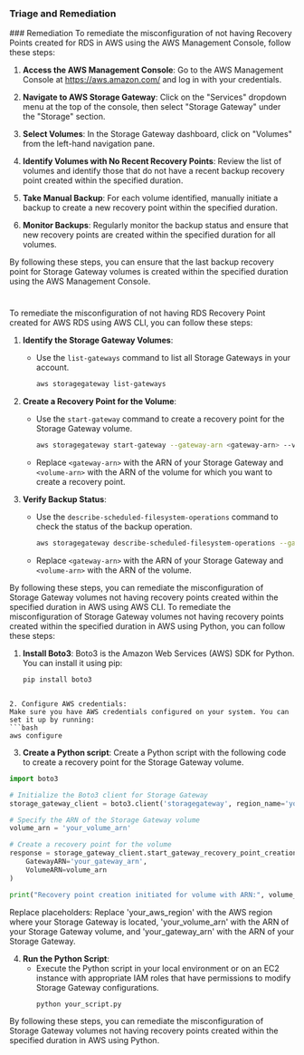 
### Triage and Remediation
<Tabs>
<Tab title='Remediation'>
### Remediation

<AccordionGroup>
<Accordion title='Using Console' defaultOpen='true'>
To remediate the misconfiguration of not having Recovery Points created for RDS in AWS using the AWS Management Console, follow these steps:

1. **Access the AWS Management Console**: Go to the AWS Management Console at https://aws.amazon.com/ and log in with your credentials.

2. **Navigate to AWS Storage Gateway**: Click on the "Services" dropdown menu at the top of the console, then select "Storage Gateway" under the "Storage" section.

3. **Select Volumes**: In the Storage Gateway dashboard, click on "Volumes" from the left-hand navigation pane.

4. **Identify Volumes with No Recent Recovery Points**: Review the list of volumes and identify those that do not have a recent backup recovery point created within the specified duration.

5. **Take Manual Backup**: For each volume identified, manually initiate a backup to create a new recovery point within the specified duration.
   
6. **Monitor Backups**: Regularly monitor the backup status and ensure that new recovery points are created within the specified duration for all volumes.

By following these steps, you can ensure that the last backup recovery point for Storage Gateway volumes is created within the specified duration using the AWS Management Console.

#
</Accordion>

<Accordion title='Using CLI'>
To remediate the misconfiguration of not having RDS Recovery Point created for AWS RDS using AWS CLI, you can follow these steps:

1. **Identify the Storage Gateway Volumes**:
   - Use the `list-gateways` command to list all Storage Gateways in your account.
     ```bash
     aws storagegateway list-gateways
     ```

2. **Create a Recovery Point for the Volume**:
   - Use the `start-gateway` command to create a recovery point for the Storage Gateway volume.
     ```bash
     aws storagegateway start-gateway --gateway-arn <gateway-arn> --volume-arn <volume-arn>
     ```
   - Replace `<gateway-arn>` with the ARN of your Storage Gateway and `<volume-arn>` with the ARN of the volume for which you want to create a recovery point.

3. **Verify Backup Status**:
   - Use the `describe-scheduled-filesystem-operations` command to check the status of the backup operation.
     ```bash
     aws storagegateway describe-scheduled-filesystem-operations --gateway-arn <gateway-arn> --volume-arn <volume-arn>
     ```
   - Replace `<gateway-arn>` with the ARN of your Storage Gateway and `<volume-arn>` with the ARN of the volume.

By following these steps, you can remediate the misconfiguration of Storage Gateway volumes not having recovery points created within the specified duration in AWS using AWS CLI.
</Accordion>
<Accordion title='Using Python'>
To remediate the misconfiguration of Storage Gateway volumes not having recovery points created within the specified duration in AWS using Python, you can follow these steps:

1. **Install Boto3**: Boto3 is the Amazon Web Services (AWS) SDK for Python. You can install it using pip:
   ```bash
   pip install boto3
```

2. Configure AWS credentials:
Make sure you have AWS credentials configured on your system. You can set it up by running:
```bash
aws configure
```

3. **Create a Python script**: Create a Python script with the following code to create a recovery point for the Storage Gateway volume.

```python
import boto3

# Initialize the Boto3 client for Storage Gateway
storage_gateway_client = boto3.client('storagegateway', region_name='your_aws_region')

# Specify the ARN of the Storage Gateway volume
volume_arn = 'your_volume_arn'

# Create a recovery point for the volume
response = storage_gateway_client.start_gateway_recovery_point_creation(
    GatewayARN='your_gateway_arn',
    VolumeARN=volume_arn
)

print("Recovery point creation initiated for volume with ARN:", volume_arn)

```

Replace placeholders: Replace 'your_aws_region' with the AWS region where your Storage Gateway is located, 'your_volume_arn' with the ARN of your Storage Gateway volume, and 'your_gateway_arn' with the ARN of your Storage Gateway.

4. **Run the Python Script**:
   - Execute the Python script in your local environment or on an EC2 instance with appropriate IAM roles that have permissions to modify Storage Gateway configurations.
     ```bash
     python your_script.py
     ```

By following these steps, you can remediate the misconfiguration of Storage Gateway volumes not having recovery points created within the specified duration in AWS using Python.

</Accordion>
</AccordionGroup>
</Tab>
</Tabs>